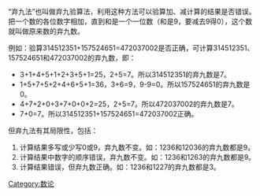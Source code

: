 {{expand|time=2014-06-11T13:42:15+00:00}}
{{unreferenced|time=2014-06-11T13:42:15+00:00}}
“弃九法”也叫做弃九验算法，利用这种方法可以验算加、减计算的结果是否错误。把一个数的各位数字相加，直到和是一个一位数（和是9，要减去9得0），这个数就叫做原来数的弃九数。

例如：验算314512351+157524651=472037002是否正确，可计算314512351、157524651和472037002的弃九数，即：
*3+1+4+5+1+2+3+5+1=25，2+5=7。所以314512351的弃九数是7。
*1+5+7+5+2+4+6+5+1=36，3+6=9，9-9=0。所以157524651的弃九数是0。
*4+7+2+0+3+7+0+0+2=25，2+5=7。所以472037002的弃九数是7。
*7+0=7。所以314512351+157524651=472037002正确。

但弃九法有其局限性，包括：
#计算结果多写或少写0或9，弃九数不变。如：1236和12036的弃九数都是9。
#计算结果中数字的顺序错误，弃九数不变。如：1236和1263的弃九数都是9。
#计算结果错误，但弃九数正确。如：1236和1227的弃九数都是3。

[[Category:数论|Category:数论]]